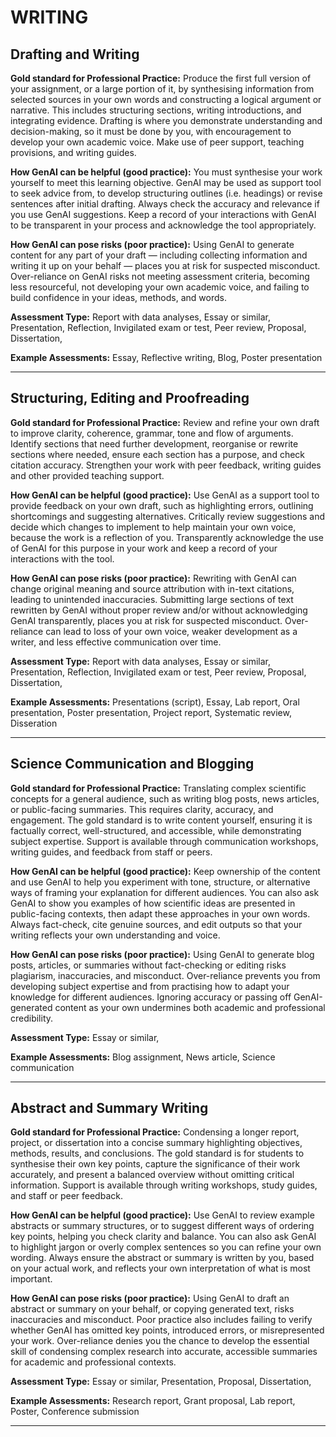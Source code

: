 #  WRITING 
 
## Drafting and Writing

**Gold standard for Professional Practice:** Produce the first full version of your assignment, or a large portion of it, by synthesising information from selected sources in your own words and constructing a logical argument or narrative. This includes structuring sections, writing introductions, and integrating evidence. Drafting is where you demonstrate understanding and decision-making, so it must be done by you, with encouragement to develop your own academic voice. Make use of peer support, teaching provisions, and writing guides.

**How GenAI can be helpful (good practice):** You must synthesise your work yourself to meet this learning objective. GenAI may be used as support tool to seek advice from, to develop structuring outlines (i.e. headings) or revise sentences after initial drafting. Always check the accuracy and relevance if you use GenAI suggestions. Keep a record of your interactions with GenAI to be transparent in your process and acknowledge the tool appropriately. 

**How GenAI can pose risks (poor practice):** Using GenAI to generate content for any part of your draft — including collecting information and writing it up on your behalf — places you at risk for suspected misconduct. Over-reliance on GenAI risks not meeting assessment criteria, becoming less resourceful, not developing your own academic voice, and failing to build confidence in your ideas, methods, and words.

**Assessment Type:** Report with data analyses, Essay or similar, Presentation, Reflection, Invigilated exam or test, Peer review, Proposal, Dissertation,

**Example Assessments:** Essay, Reflective writing, Blog, Poster presentation

---
 
## Structuring, Editing and Proofreading

**Gold standard for Professional Practice:** Review and refine your own draft to improve clarity, coherence, grammar, tone and flow of arguments. Identify sections that need further development, reorganise or rewrite sections where needed, ensure each section has a purpose, and check citation accuracy. Strengthen your work with peer feedback, writing guides and other provided teaching support.

**How GenAI can be helpful (good practice):** Use GenAI as a support tool to provide feedback on your own draft, such as highlighting errors, outlining shortcomings and suggesting alternatives. Critically review suggestions and decide which changes to implement to help maintain your own voice, because the work is a reflection of you. Transparently acknowledge the use of GenAI for this purpose in your work and keep a record of your interactions with the tool. 

**How GenAI can pose risks (poor practice):** Rewriting with GenAI can change original meaning and source attribution with in-text citations, leading to unintended inaccuracies. Submitting large sections of text rewritten by GenAI without proper review and/or without acknowledging GenAI transparently, places you at risk for suspected misconduct.  Over-reliance can lead to loss of your own voice, weaker development as a writer, and less effective communication over time.

**Assessment Type:** Report with data analyses, Essay or similar, Presentation, Reflection, Invigilated exam or test, Peer review, Proposal, Dissertation,

**Example Assessments:** Presentations (script), Essay, Lab report, Oral presentation, Poster presentation, Project report, Systematic review, Disseration

---
 
## Science Communication and Blogging

**Gold standard for Professional Practice:** Translating complex scientific concepts for a general audience, such as writing blog posts, news articles, or public-facing summaries. This requires clarity, accuracy, and engagement. The gold standard is to write content yourself, ensuring it is factually correct, well-structured, and accessible, while demonstrating subject expertise. Support is available through communication workshops, writing guides, and feedback from staff or peers.

**How GenAI can be helpful (good practice):** Keep ownership of the content and use GenAI to help you experiment with tone, structure, or alternative ways of framing your explanation for different audiences. You can also ask GenAI to show you examples of how scientific ideas are presented in public-facing contexts, then adapt these approaches in your own words. Always fact-check, cite genuine sources, and edit outputs so that your writing reflects your own understanding and voice. 

**How GenAI can pose risks (poor practice):** Using GenAI to generate blog posts, articles, or summaries without fact-checking or editing risks plagiarism, inaccuracies, and misconduct. Over-reliance prevents you from developing subject expertise and from practising how to adapt your knowledge for different audiences. Ignoring accuracy or passing off GenAI-generated content as your own undermines both academic and professional credibility.

**Assessment Type:** Essay or similar,

**Example Assessments:** Blog assignment, News article, Science communication

---
 
## Abstract and Summary Writing

**Gold standard for Professional Practice:** Condensing a longer report, project, or dissertation into a concise summary highlighting objectives, methods, results, and conclusions. The gold standard is for students to synthesise their own key points, capture the significance of their work accurately, and present a balanced overview without omitting critical information. Support is available through writing workshops, study guides, and staff or peer feedback.

**How GenAI can be helpful (good practice):** Use GenAI to review example abstracts or summary structures, or to suggest different ways of ordering key points, helping you check clarity and balance. You can also ask GenAI to highlight jargon or overly complex sentences so you can refine your own wording. Always ensure the abstract or summary is written by you, based on your actual work, and reflects your own interpretation of what is most important. 

**How GenAI can pose risks (poor practice):** Using GenAI to draft an abstract or summary on your behalf, or copying generated text, risks inaccuracies and misconduct. Poor practice also includes failing to verify whether GenAI has omitted key points, introduced errors, or misrepresented your work. Over-reliance denies you the chance to develop the essential skill of condensing complex research into accurate, accessible summaries for academic and professional contexts.

**Assessment Type:** Essay or similar, Presentation, Proposal, Dissertation,

**Example Assessments:** Research report, Grant proposal, Lab report, Poster, Conference submission

---
